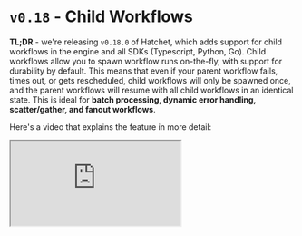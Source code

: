
# `v0.18` - Child Workflows

**TL;DR** - we're releasing `v0.18.0` of Hatchet, which adds support for child workflows in the engine and all SDKs (Typescript, Python, Go). Child workflows allow you to spawn workflow runs on-the-fly, with support for durability by default. This means that even if your parent workflow fails, times out, or gets rescheduled, child workflows will only be spawned once, and the parent workflows will resume with all child workflows in an identical state. This is ideal for **batch processing, dynamic error handling, scatter/gather, and fanout workflows**.

Here's a video that explains the feature in more detail:

<iframe
  className="aspect-video w-full my-4"
  src="https://www.youtube.com/embed/UKrfQsXqiPY?si=_dIQe9zOFUP34qQ6"
  allow="accelerometer; autoplay; clipboard-write; encrypted-media; gyroscope; picture-in-picture"
  allowFullScreen
/>

## What are child workflows?

While workflows in Hatchet implement a DAG, there are many cases where the structure of a workflow isn't known ahead of time. For example, you may have a batch processing workflow where the number of tasks is determined by the input - for example, running a workflow per page in a PDF. In these cases, you can use child workflows to dynamically create new workflows as needed.

![Child Workflow List](/child-workflows-1.png)

## Creating more durable workflows

We've had support for spawning new workflows programmatically for a while, but there's a fundamental issue with this approach: if the parent workflow is retried or rescheduled, a new workflow will get spawned on each subsequent rerun. Ideally, we only spawn a child workflow once, and can simply replay the same state on the parent workflow if the parent gets retried. Parent workflows whose state are reliant only on the results of child workflows are **durably executed**.

For a practical example, say we have a workflow which extracts text from PDFs. PDF parsing and extraction is an expensive operation, so we'd like to parse each page separately, collect the text from each PDF, and pass it downstream to a future step in our workflow. We can model each page as a child workflow. For example, in the Typescript SDK:

<Tabs items={['Typescript', 'Python', 'Go']}>
  <Tabs.Tab>
    ```ts
    async function f(ctx) {
      const { pages } = ctx.workflowInput();
      const promises: Promise<Result>[] = [];

      for (let i = 0; i < pages; i++) {
          promises.push(ctx.spawnWorkflow<Result>('process-page', { page: i }).result());
      }
      const results = await Promise.all(promises);

      return {
        results,
      };
    }
    ```

  </Tabs.Tab>
  <Tabs.Tab>
    ```py
    @hatchet.step()
    async def fanout_pages(self, context: Context):
        pages = context.workflow_input()["pages"]
        futures = []
        for index, page in enumerate(pages):
            future = context.spawn_workflow("process-page", key=page, index=f'page-{index}')
            futures.append(future.result())

        results = await asyncio.gather(*futures)

        return {
            "results": results
        }
    ```

  </Tabs.Tab>
  <Tabs.Tab>
    ```go
    func(ctx worker.HatchetContext) error {
        input := &parentInput{}
        err = ctx.WorkflowInput(input)

        if err != nil {
            return nil, err
        }

        childWorkflows := make([]*worker.ChildWorkflow, input.pages)

        for i := 0; i < input.pages; i++ {
            childInput := &childInput{
                Index: i,
            }

            childWorkflow, err := ctx.SpawnWorkflow("process-page", childInput, &worker.SpawnWorkflowOpts{})

            if err != nil {
                return nil, err
            }

            childWorkflows[i] = childWorkflow
        }

        childOutputs := make([]childOutput, input.pages)

        for i, childWorkflow := range childWorkflows {
            childResult, _ = childWorkflow.Result()

            childOutput := childOutput{}
            childResult.StepOutput("step-one", &childOutput)

            childOutputs[i] = childOutput
        }

        return nil

    }

    ```

  </Tabs.Tab>
</Tabs>

What happens if our workflow fails during the `await Promise.all`, for example when exceeding a timeout? Because we've already called `spawnWorkflow` for each page, when this workflow is rerun, we'll simply enter the `Promise.all` method again with the same child workflows.

By default, **child workflows are keyed on their index**. However, you can pass in custom keys if you expect that the index of your workflows would change between workflow runs.

## Advanced Use-Cases

Child workflows can be used to support more complex use-cases, like:

- [Error recovery](/features/child-workflows#error-handling)
- [Looping workflows](/features/child-workflows#looping-workflows)
- [Scatter/gather workflows](/features/child-workflows#scattergather-workflows)

## Feedback

The example repository illustrating child workflows can be found [here](https://github.com/hatchet-dev/hatchet-typescript-quickstart/tree/main/child-workflows).

Child workflows are available in engine version `v0.18.0` and above, and on all the latest SDK versions. We'd love to hear your feedback in our [Discord](https://discord.gg/ZMeUafwH89)!
